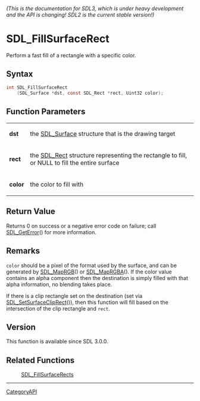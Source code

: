 ====== (This is the documentation for SDL3, which is under heavy development and the API is changing! SDL2 is the current stable version!) ======
= SDL_FillSurfaceRect =

Perform a fast fill of a rectangle with a specific color.

== Syntax ==

<syntaxhighlight lang='c'>
int SDL_FillSurfaceRect
    (SDL_Surface *dst, const SDL_Rect *rect, Uint32 color);
</syntaxhighlight>

== Function Parameters ==

{|
|'''dst'''
|the [[SDL_Surface]] structure that is the drawing target
|-
|'''rect'''
|the [[SDL_Rect]] structure representing the rectangle to fill, or NULL to fill the entire surface
|-
|'''color'''
|the color to fill with
|}

== Return Value ==

Returns 0 on success or a negative error code on failure; call
[[SDL_GetError]]() for more information.

== Remarks ==

<code>color</code> should be a pixel of the format used by the surface, and
can be generated by [[SDL_MapRGB]]() or [[SDL_MapRGBA]](). If the color
value contains an alpha component then the destination is simply filled
with that alpha information, no blending takes place.

If there is a clip rectangle set on the destination (set via
[[SDL_SetSurfaceClipRect]]()), then this function will fill based on the
intersection of the clip rectangle and <code>rect</code>.

== Version ==

This function is available since SDL 3.0.0.

== Related Functions ==

:[[SDL_FillSurfaceRects]]

----
[[CategoryAPI]]


